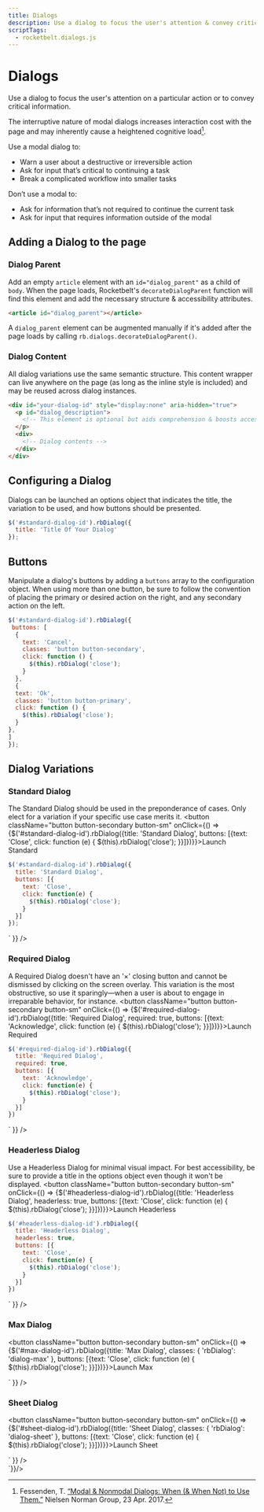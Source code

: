 ```yaml
---
title: Dialogs
description: Use a dialog to focus the user's attention & convey critical information.
scriptTags:
  - rocketbelt.dialogs.js
---
```



# Dialogs
Use a dialog to focus the user's attention on a particular action or to convey
critical information.

The interruptive nature of modal dialogs increases interaction cost with the
page and may inherently cause a heightened cognitive load[^1].

Use a modal dialog to:

* Warn a user about a destructive or irreversible action
* Ask for input that’s critical to continuing a task
* Break a complicated workflow into smaller tasks

Don’t use a modal to:

* Ask for information that’s not required to continue the current task
* Ask for input that requires information outside of the modal

## Adding a Dialog to the page
### Dialog Parent
Add an empty `article` element with an `id="dialog_parent"` as a child of
`body`. When the page loads, Rocketbelt's `decorateDialogParent` function will
find this element and add the necessary structure & accessibility attributes.

```html code-only
<article id="dialog_parent"></article>
```

A `dialog_parent` element can be augmented manually if it's added after the page
loads by calling `rb.dialogs.decorateDialogParent()`.

### Dialog Content
All dialog variations use the same semantic structure. This content wrapper can
live anywhere on the page (as long as the inline style is included) and may be
reused across dialog instances.

```html code-only
<div id="your-dialog-id" style="display:none" aria-hidden="true">
  <p id="dialog_description">
    <!-- This element is optional but aids comprehension & boosts accessibility. Keep it brief! -->
  </p>
  <div>
    <!-- Dialog contents -->
  </div>
</div>
```

## Configuring a Dialog
Dialogs can be launched an options object that indicates the title, the
variation to be used, and how buttons should be presented.

```js code-only
$('#standard-dialog-id').rbDialog({
  title: 'Title Of Your Dialog'
});
```

## Buttons
Manipulate a dialog's buttons by adding a `buttons` array to the configuration
object. When using more than one button, be sure to  <Link
to="/components/actions-and-feedback/buttons#paired-with-a-secondary-button">follow
the convention</Link> of placing the primary or desired action on the right, and
any secondary action on the left.

```js code-only
$('#standard-dialog-id').rbDialog({
 buttons: [
  {
    text: 'Cancel',
    classes: 'button button-secondary',
    click: function () {
      $(this).rbDialog('close');
    }
  },
  {
  text: 'Ok',
  classes: 'button button-primary',
  click: function () {
    $(this).rbDialog('close');
  }
},
]
});
```

## Dialog Variations
### Standard Dialog
The Standard Dialog should be used in the preponderance of cases. Only elect for
a variation if your specific use case merits it.
<button className="button button-secondary button-sm" onClick={() => {$('#standard-dialog-id').rbDialog({title: 'Standard Dialog', buttons: [{text: 'Close', click: function (e) { $(this).rbDialog('close'); }}]})}}>Launch Standard</button>

```js code-only
$('#standard-dialog-id').rbDialog({
  title: 'Standard Dialog',
  buttons: [{
    text: 'Close',
    click: function(e) {
      $(this).rbDialog('close');
    }
  }]
});
```

<div dangerouslySetInnerHTML={{
  __html: `
  <div id="standard-dialog-id" class="video_container video_container-4-3" style="display:none" aria-hidden="true">
    <iframe src="https://www.youtube-nocookie.com/embed/1uoVfZpx5dY" frameborder="0" allow="accelerometer; autoplay; encrypted-media; gyroscope; picture-in-picture" allowfullscreen></iframe>
  </div>`
}} />

### Required Dialog
A Required Dialog doesn't have an '×' closing button and cannot be dismissed by
clicking on the screen overlay. This variation is the most obstructive, so use
it sparingly—when a user is about to engage in irreparable behavior, for
instance.
<button className="button button-secondary button-sm" onClick={() => {$('#required-dialog-id').rbDialog({title: 'Required Dialog', required: true, buttons: [{text: 'Acknowledge', click: function (e) { $(this).rbDialog('close'); }}]})}}>Launch Required</button>

```js code-only
$('#required-dialog-id').rbDialog({
  title: 'Required Dialog',
  required: true,
  buttons: [{
    text: 'Acknowledge',
    click: function(e) {
      $(this).rbDialog('close');
    }
  }]
})
```

<div dangerouslySetInnerHTML={{
  __html: `
  <div id="required-dialog-id" class="video_container video_container-4-3" style="display:none" aria-hidden="true">
    <iframe src="https://www.youtube-nocookie.com/embed/p8fLjC3gNTk" frameborder="0" allow="accelerometer; autoplay; encrypted-media; gyroscope; picture-in-picture" allowfullscreen></iframe>
  </div>`
}} />

### Headerless Dialog
Use a Headerless Dialog for minimal visual impact. For best accessibility, be
sure to provide a title in the options object even though it won't be displayed.
<button className="button button-secondary button-sm" onClick={() => {$('#headerless-dialog-id').rbDialog({title: 'Headerless Dialog', headerless: true, buttons: [{text: 'Close', click: function (e) { $(this).rbDialog('close'); }}]})}}>Launch Headerless</button>

```js code-only
$('#headerless-dialog-id').rbDialog({
  title: 'Headerless Dialog',
  headerless: true,
  buttons: [{
    text: 'Close',
    click: function(e) {
      $(this).rbDialog('close');
    }
  }]
})
```

<div dangerouslySetInnerHTML={{
  __html: `
  <div id="headerless-dialog-id" class="video_container video_container-4-3" style="display:none" aria-hidden="true">
    <iframe src="https://www.youtube-nocookie.com/embed/5JvMNHx9Rjg?start=29" frameborder="0" allow="accelerometer; autoplay; encrypted-media; gyroscope; picture-in-picture" allowfullscreen></iframe>
  </div>`
}} />

### Max Dialog
<button className="button button-secondary button-sm" onClick={() => {$('#max-dialog-id').rbDialog({title: 'Max Dialog', classes: { 'rbDialog': 'dialog-max' }, buttons: [{text: 'Close', click: function (e) { $(this).rbDialog('close'); }}]})}}>Launch Max</button>
<div dangerouslySetInnerHTML={{
  __html: `
  <div id="max-dialog-id" style="display:none" aria-hidden="true">
    <p class="dialog_description">This is a max dialog.</p>
  </div>`
}} />

### Sheet Dialog
<button className="button button-secondary button-sm" onClick={() => {$('#sheet-dialog-id').rbDialog({title: 'Sheet Dialog', classes: { 'rbDialog': 'dialog-sheet' }, buttons: [{text: 'Close', click: function (e) { $(this).rbDialog('close'); }}]})}}>Launch Sheet</button>
<div dangerouslySetInnerHTML={{
  __html: `
  <div id="sheet-dialog-id" style="display:none" aria-hidden="true">
    <p class="dialog_description">This is a sheet dialog.</p>
  </div>`
}} />

<div dangerouslySetInnerHTML={{
  __html: `
<article id="dialog_parent"></article>
`}}/>

[^1]: Fessenden, T. [“Modal & Nonmodal Dialogs: When (& When Not) to Use Them.”](https://www.nngroup.com/articles/modal-nonmodal-dialog/)
      Nielsen Norman Group, 23 Apr. 2017.
